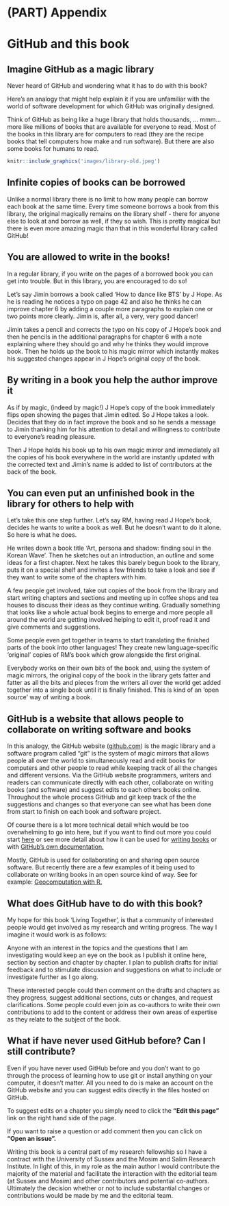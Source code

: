 # (PART) Appendix {-}

# GitHub and this book {-#github}

## Imagine GitHub as a magic library {-}

Never heard of GitHub and wondering what it has to do with this book?

Here's an analogy that might help explain it if you are unfamiliar with the world of software development for which GitHub was originally designed.

Think of GitHub as being like a huge library that holds thousands, … mmm… more like millions of books that are available for everyone to read. Most of the books in this library are for computers to read (they are the recipe books that tell computers how make and run software). But there are also some books for humans to read.

```r
knitr::include_graphics('images/library-old.jpeg')
```

## Infinite copies of books can be borrowed {-}

Unlike a normal library there is no limit to how many people can borrow each book at the same time. Every time someone borrows a book from this library, the original magically remains on the library shelf - there for anyone else to look at and borrow as well, if they so wish. This is pretty magical but there is even more amazing magic than that in this wonderful library called GitHub!

## You are allowed to write in the books! {-}

In a regular library, if you write on the pages of a borrowed book you can get into trouble. But in this library, you are encouraged to do so!

Let's say Jimin borrows a book called 'How to dance like BTS' by J Hope. As he is reading he notices a typo on page 42 and also he thinks he can improve chapter 6 by adding a couple more paragraphs to explain one or two points more clearly. Jimin is, after all, a very, very good dancer!

Jimin takes a pencil and corrects the typo on his copy of J Hope's book and then he pencils in the additional paragraphs for chapter 6 with a note explaining where they should go and why he thinks they would improve book. Then he holds up the book to his magic mirror which instantly makes his suggested changes appear in J Hope's original copy of the book.

## By writing in a book you help the author improve it {-}

As if by magic, (indeed by magic!) J Hope's copy of the book immediately flips open showing the pages that Jimin edited. So J Hope takes a look. Decides that they do in fact improve the book and so he sends a message to Jimin thanking him for his attention to detail and willingness to contribute to everyone's reading pleasure.

Then J Hope holds his book up to his own magic mirror and immediately all the copies of his book everywhere in the world are instantly updated with the corrected text and Jimin's name is added to list of contributors at the back of the book.

## You can even put an unfinished book in the library for others to help with {-}

Let's take this one step further. Let's say RM, having read J Hope's book, decides he wants to write a book as well. But he doesn't want to do it alone. So here is what he does.

He writes down a book title 'Art, persona and shadow: finding soul in the Korean Wave'. Then he sketches out an introduction, an outline and some ideas for a first chapter. Next he takes this barely begun book to the library, puts it on a special shelf and invites a few friends to take a look and see if they want to write some of the chapters with him.

A few people get involved, take out copies of the book from the library and start writing chapters and sections and meeting up in coffee shops and tea houses to discuss their ideas as they continue writing. Gradually something that looks like a whole actual book begins to emerge and more people all around the world are getting involved helping to edit it, proof read it and give comments and suggestions.

Some people even get together in teams to start translating the finished parts of the book into other languages! They create new language-specific 'original' copies of RM's book which grow alongside the first original.

Everybody works on their own bits of the book and, using the system of magic mirrors, the original copy of the book in the library gets fatter and fatter as all the bits and pieces from the writers all over the world get added together into a single book until it is finally finished. This is kind of an 'open source' way of writing a book.

## GitHub is a website that allows people to collaborate on writing software and books {-}

In this analogy, the GitHub website ([github.com](https://github.com)) is the magic library and a software program called "git" is the system of magic mirrors that allows people all over the world to simultaneously read and edit books for computers and other people to read while keeping track of all the changes and different versions. Via the GitHub website programmers, writers and readers can communicate directly with each other, collaborate on writing books (and software) and suggest edits to each others books online. Throughout the whole process GitHub and git keep track of the the suggestions and changes so that everyone can see what has been done from start to finish on each book and software project.

Of course there is a lot more technical detail which would be too overwhelming to go into here, but if you want to find out more you could start [here](https://kinsta.com/knowledgebase/what-is-github/) or see more detail about how it can be used for [writing books](http://braythwayt.com/2015/01/29/how-i-write-books-with-github-and-leanpub.html) or with [GitHub's own documentation.](https://docs.github.com/)

Mostly, GitHub is used for collaborating on and sharing open source software. But recently there are a few examples of it being used to collaborate on writing books in an open source kind of way. See for example: [Geocomputation with R.](https://github.com/Robinlovelace/geocompr)

## What does GitHub have to do with this book? {-}

My hope for this book 'Living Together', is that a community of interested people would get involved as my research and writing progress. The way I imagine it would work is as follows:

Anyone with an interest in the topics and the questions that I am investigating would keep an eye on the book as I publish it online here, section by section and chapter by chapter. I plan to publish drafts for initial feedback and to stimulate discussion and suggestions on what to include or investigate further as I go along.

These interested people could then comment on the drafts and chapters as they progress, suggest additional sections, cuts or changes, and request clarifications. Some people could even join as co-authors to write their own contributions to add to the content or address their own areas of expertise as they relate to the subject of the book.

## What if have never used GitHub before? Can I still contribute? {-}

Even if you have never used GitHub before and you don't want to go through the process of learning how to use git or install anything on your computer, it doesn't matter. All you need to do is make an account on the GitHub website and you can suggest edits directly in the files hosted on GitHub.

To suggest edits on a chapter you simply need to click the **"Edit this page"** link on the right hand side of the page. 

If you want to raise a question or add comment then you can click on **"Open an issue".**

Writing this book is a central part of my research fellowship so I have a contract with the University of Sussex and the Mosim and Salim Research Institute. In light of this, in my role as the main author I would contribute the majority of the material and facilitate the interaction with the editorial team (at Sussex and Mosim) and other contributors and potential co-authors. Ultimately the decision whether or not to include substantial changes or contributions would be made by me and the editorial team.

